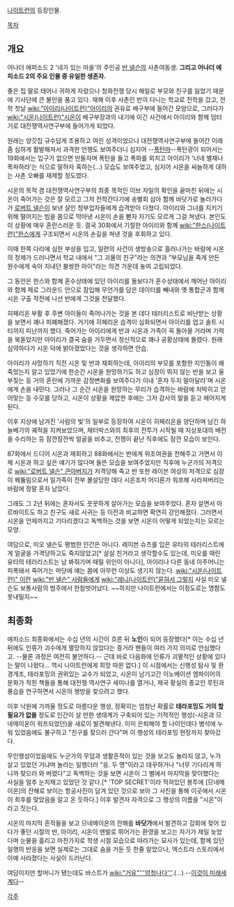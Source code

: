 [[나이트런]]의 등장인물.

[[목차]]
== 개요 ==
어나더 에피소드 2 '네가 있는 마을'의 주인공 [[반 넬슨]]의 사촌여동생. '''그리고 어나더 에피소드 2의 주요 인물 중 유일한 생존자.'''

좋은 집 딸로 태어나 귀하게 자랐으나 청화전쟁 당시 해일로 부모와 친구를 잃었기 때문에 기사단에 큰 불만을 품고 있다. 재해 이후 사촌인 반이 다니는 학교로 전학을 갔고, 전학 첫날 [[wiki:"아이리(나이트런)"아이리]]의 권유로 배구부에 들어간 모양으로, 그러다가 [[wiki:"시온(나이트런)"시온]]이 배구부장과의 내기에 이긴 사건에서 아이리와 함께 덤터기로 대전쟁역사연구부에 들어가게 되었다.

원래는 양갓집 규수답게 조용하고 여린 성격이었으나 대전쟁역사연구부에 들어간 이래 좀 심하게 활발해져서 과격한 언행도 보여주더니 심지어 --[[폭탄마]]--폭탄광이 되어서는 19화에서는 입구가 없으면 만들자며 폭탄을 들고 폭파를 외치고 아이리가 '너네 별채나 폭파하라'는 식으로 말하자 혹하는(...) 모습도 보여주었고, 심지어 시온을 싸늘하게 대하는 사촌 오빠를 재제할 정도였다. 

시온의 목적 겸 대전쟁역사연구부의 최종 목적인 이브 자일의 확인을 끝마친 뒤에는 시온이 죽어가는 것은 잘 모르고 그저 전학간다기에 송별회 삼아 함께 바닷가로 놀러가다가 [[로버트 넬슨]]이 보낸 살인 청부업자들에게 습격받아 다쳤다. 아이리와 그녀를 지키기 위해 떨어지는 빔을 몸으로 막아낸 시온이 손을 뻗자 자기도 모르게 그걸 쳐냈다. 본인도 이 상황에 매우 혼란스러운 듯. 결국 30화에서 기절한 아이리와 함께 [[wiki:"한스(나이트런)"한스]]에게 구조되면서 시온의 손길을 쳐낸 것을 후회하고 있다.

이때 한쪽 다리에 심한 부상을 입고, 일련의 사건이 생방송으로 흘러나가는 바람에 시온의 정체가 드러나면서 학교 내에서 "그 괴물의 친구"라는 의견과 "부모님을 죽게 만든 원수에게 속아 지내던 불쌍한 아이"라는 의견 가운데 놓여 고립되었다.

그 동안은 한스와 함께 혼수상태에 있던 아이리를 돌보다가 혼수상태에서 깨어난 아이리와 함께 제로 그라운드 안으로 잠입해 무언가를 담은 데이터를 빼내와 옛 통합군과 함께 시온 구출 작전에 나선 반에게 그것을 전달했다.

히페리온 부활 후 주변 아이들이 죽어나가는 것을 본 데다 테러리스트로 비난받는 상황을 보면서 꽤나 피폐해졌다. 거기에 히페리온 습격이 심화되면서 아이리를 업고 솔트 시티까지 피난까지 했다. 죽어가는 아이리에게 반과 시온과 가족이 꼭 돌아올 거라며 기력을 북돋았지만 아이리가 결국 숨을 거두면서 정신적으로 꽤나 공황상태에 몰렸다. 원래 심약하다가 시온 덕에 밝아졌었다는 것을 생각하면 안습.

아이리가 사망하기 직전 시온 및 반과 재회하는데, 아이리의 부모를 포함한 지인들이 왜 죽었는지 알고 있었기에 한순간 시온을 원망하기도 하고 심장이 뛰지 않는 반을 보고 울부짖는 등 거의 혼란에 가까운 감정변화를 보여주다가 이내 '혼자 두지 말아달라'며 시온에게 손을 내민다. 그러나 그 순간 시온을 원망하는 무리가 습격하는 바람에 처박히고 얻어맞는 등 수모를 당하고, 시온이 상황을 제압한 후에는 그저 감사의 말을 듣고 헤어지게 된다. 

이후 지상에 남겨진 '사람의 빛'의 일부로 등장하여 시온이 히페리온을 양단하며 남긴 하늘베기의 궤적을 지켜보았으며, 채터박스와의 최후의 전투가 시작될 때 지상포대의 배전을 수리하는 등 잠깐잠깐씩 얼굴을 비추고, 전쟁이 끝난 직후에도 잠깐 모습이 보인다.

87화에서 드디어 시온과 재회하고 88화에서는 반에게 위조여권을 전해주고 가면서 이제 시온과 하고 싶은 얘기가 많다며 들뜬 모습을 보여주었지만 직후에 누군가의 저격으로 [[wiki:"로버트 넬슨" 큰아버지]]가 저격당해 죽고 반 또한 레이븐 여성의 저격으로 심장이 꿰뚫림으로서 일가족이 전부 몰살당한 데다 시온조차 어디론가 워프해 사라져버리는 바람에 정말 혼자 남았다.

그래도 그 2년 뒤에는 혼자서도 꿋꿋하게 살아가는 모습을 보여주었다. 혼자 살면서 아르바이트도 하고 친구도 새로 사귀는 등 이전과 비교하면 확연히 강인해졌다. 그러면서 시온을 언제까지고 기다리겠다고 독백하는 것을 보면 시온이 어떻게 되었는지는 모르는 모양.

여담으로, 미오 넬슨도 평범한 인간은 아니다. 레이븐 슈츠를 입은 유타의 테러리스트에게 얼굴을 가격당하고도 죽지않았고[* 살살 친거라고 생각할수도 있는데, 미오를 때린 유타의 테러리스트는 남 봐줘가며 때릴 위인이 아니다], 아이리나 다른 동네 아주머니는 피폭돼서 죽어가는 마당에 얘는 몸에 아무런 이상도 생기지 않는다. [[wiki:"시온(나이트런)" 이런]] [[wiki:"반 넬슨" 사람들에게]] [[wiki:"레니(나이트런)"묻혀서 그렇지]] 사실 미오 넬슨도 보통사람의 범주에서  한참벗어났다. ~~하지만 나이트런에서는 이정도로는 명함도 못내밀지~~

== 최종화 ==
에피소드 최종화에서는 수십 년의 시간이 흐른 뒤 '''노인'''이 되어 등장했다[* 이는 수십 년 뒤에도 인류가 괴수에게 멸망하지 않았다는 증거라 팬들이 여러 가지 의미로 안심했다고. --물론 과정은 여전히 불안하다.-- 근데 바로 다음화에 인류가 괴멸적인 상황에 있다는 말이 나왔다... 역시 나이트런에게 희망 따윈 없다.] 이 시점에서는 신행성 탐사 및 환경개조, 테라포밍의 권위있는 교수가 되었고, 시온이 남기고간 이노베이션 엠파이어의 문화가 적힌 책들을 통해 대전쟁 역사연구 세미나를 열거나, 제국 황실의 종교인 루틴과 풍습을 연구하면서 시온의 행방을 찾으려고 했다.

이후 낙원에 가까울 정도로 아름다운 행성, 정확히는 엄청난 확률로 '''테라포밍도 거의 할 필요가 없을''' 정도로 인간이 살 만한 생태계가 구축되어 있는 기적적인 행성(-시온과 므네메이온이 워프되었던)을 새로이 발견해낸다. 이미 은퇴해야 할 나이인데다 병석에 누워 있었음에도 불구하고 "친구를 찾으러 간다"며 이 행성의 테라포밍 현장까지 찾아갔다.

무인행성이었음에도 누군가의 무덤과 생활흔적이 있는 것을 보고도 놀라지 않고, 누가 살고 있었던 거냐며 놀라는 일행더러 "응. 두 명"이라고 대꾸하거나 "너무 기다리게 하니까 찾으러 와 버렸다"고 독백하는 것을 보면 시온이 그 별에서 마지막을 맞이했다는 사실을 얼추 눈치채고 있었던 것 같다.[* 'TOP SECRET'이라 적혀있던 봉투에 [므네메이온]의 잔해로 보이는 항공사진이 담겨 있던 것으로 보아 그 사진을 통해 이곳에서 시온이 최후를 맞았음을 알고 온 듯하다.] 이후 발견자 자격으로 그 행성의 이름을 "시온"이라고 짓는다.

시온의 마지막 흔적들을 보고 므네메이온의 잔해를 '''바닷가'''에서 발견하고 감회에 젖어 있다가 좋던 시절의 반, 아이리, 시온이 맨발로 뛰어가는 환영을 보고는 자기가 제일 늦었다며 눈물을 흘리고 마찬가지로 학생 시절 모습으로 따라가는 묘사가 있는데, 함께 있던 일행의 반응을 보면 실제로는 그대로 숨을 거둔 듯 한줄 알았으나, 엑스트라 스토리에서 아예 사라졌다는 사실이 드러난다. 

여담이지만 할머니가 됐는데도 바스트가 [[wiki:"거유"'''엄청나다''']].(...) --[[이것이 미래세계다]]--


[[각주]]
